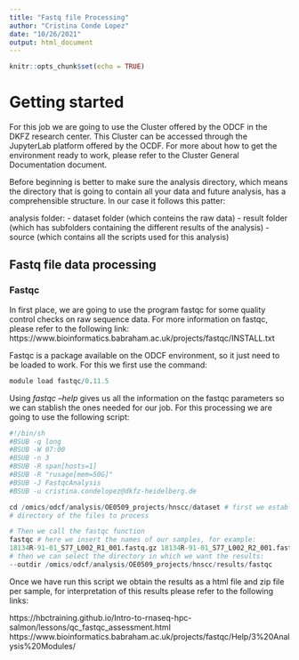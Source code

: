 ```yaml
---
title: "Fastq file Processing"
author: "Cristina Conde Lopez"
date: "10/26/2021"
output: html_document
---
```


```r
knitr::opts_chunk$set(echo = TRUE)
```

# Getting started

For this job we are going to use the Cluster offered by the ODCF in the DKFZ research center. This Cluster can be accessed through the JupyterLab platform offered by the OCDF. For more about how to get the environment ready to work, please refer to the Cluster General Documentation document.

Before beginning is better to make sure the analysis directory, which means the directory that is going to contain all your data and future analysis, has a comprehensible structure. In our case it follows this patter:

analysis folder:
  - dataset folder (which conteins the raw data)
  - result folder (which has subfolders containing the different results of the analysis)
  - source (which contains all the scripts used for this analysis)

## Fastq file data processing

### Fastqc 

In first place, we are going to use the program fastqc for  some quality control checks on raw sequence data. For more information on fastqc, please refer to the following link: https://www.bioinformatics.babraham.ac.uk/projects/fastqc/INSTALL.txt

Fastqc is a package available on the ODCF environment, so it just need to be loaded to work. For this we first use the command:

```r
module load fastqc/0.11.5
```

Using *fastqc --help* gives us all the information on the fastqc parameters so we can stablish the ones needed for our job. For this processing we are going to use the following script:

```r
#!/bin/sh
#BSUB -q long
#BSUB -W 07:00 
#BSUB -n 3
#BSUB -R span[hosts=1]
#BSUB -R "rusage[mem=50G]" 
#BSUB -J FastqcAnalysis
#BSUB -u cristina.condelopez@dkfz-heidelberg.de 

cd /omics/odcf/analysis/OE0509_projects/hnscc/dataset # first we establish the
# directory of the files to process

# Then we call the fastqc function
fastqc # here we insert the names of our samples, for example: 
18134R-91-01_S77_L002_R1_001.fastq.gz 18134R-91-01_S77_L002_R2_001.fastq.gz 18134R-91-02_S78_L002_R1_001.fastq.gz 18134R-91-02_S78_L002_R2_001.fastq.gz 18134R-91-03_S79_L002_R1_001.fastq.gz 18134R-91-03_S79_L002_R2_001.fastq.gz 18134R-91-04_S80_L002_R1_001.fastq.gz 18134R-91-04_S80_L002_R2_001.fastq.gz 18134R-91-05_S81_L002_R1_001.fastq.gz 18134R-91-05_S81_L002_R2_001.fastq.gz 18134R-91-06_S82_L002_R1_001.fastq.gz 18134R-91-06_S82_L002_R2_001.fastq.gz 18134R-91-07_S83_L002_R1_001.fastq.gz 18134R-91-07_S83_L002_R2_001.fastq.gz 18134R-91-08_S84_L002_R1_001.fastq.gz 18134R-91-08_S84_L002_R2_001.fastq.gz 18134R-91-09_S85_L002_R1_001.fastq.gz 18134R-91-09_S85_L002_R2_001.fastq.gz 18134R-91-10_S86_L002_R1_001.fastq.gz 18134R-91-10_S86_L002_R2_001.fastq.gz 18134R-91-11_S0_L001_R1_001.fastq.gz 18134R-91-11_S0_L001_R2_001.fastq.gz 18134R-91-12_S0_L001_R1_001.fastq.gz 18134R-91-12_S0_L001_R2_001.fastq.gz 18134R-91-13_S89_L002_R1_001.fastq.gz 18134R-91-13_S89_L002_R2_001.fastq.gz 18134R-91-14_S0_L001_R1_001.fastq.gz 18134R-91-14_S0_L001_R2_001.fastq.gz 18134R-91-15_S0_L001_R1_001.fastq.gz 18134R-91-15_S0_L001_R2_001.fastq.gz 18134R-91-16_S92_L002_R1_001.fastq.gz 18134R-91-16_S92_L002_R2_001.fastq.gz 18134R-91-17_S0_L001_R1_001.fastq.gz 18134R-91-17_S0_L001_R2_001.fastq.gz 
# then we can select the directory in which we want the results:
--outdir /omics/odcf/analysis/OE0509_projects/hnscc/results/fastqc
```

Once we have run this script we obtain the results as a html file and zip file per sample, for interpretation of this results please refer to the following links:

https://hbctraining.github.io/Intro-to-rnaseq-hpc-salmon/lessons/qc_fastqc_assessment.html
https://www.bioinformatics.babraham.ac.uk/projects/fastqc/Help/3%20Analysis%20Modules/







